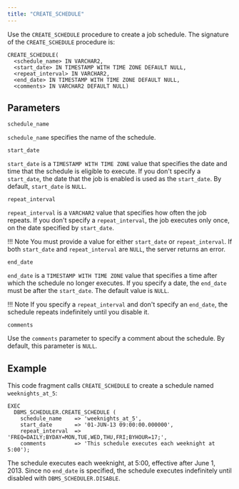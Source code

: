 ```yaml
---
title: "CREATE_SCHEDULE"
---
```


Use the `CREATE_SCHEDULE` procedure to create a job schedule. The signature of the `CREATE_SCHEDULE` procedure is:

```text
CREATE_SCHEDULE(
  <schedule_name> IN VARCHAR2,
  <start_date> IN TIMESTAMP WITH TIME ZONE DEFAULT NULL,
  <repeat_interval> IN VARCHAR2,
  <end_date> IN TIMESTAMP WITH TIME ZONE DEFAULT NULL,
  <comments> IN VARCHAR2 DEFAULT NULL)
```

## Parameters

`schedule_name`

 `schedule_name` specifies the name of the schedule.

`start_date`

 `start_date` is a `TIMESTAMP WITH TIME ZONE` value that specifies the date and time that the schedule is eligible to execute. If you don't specify a `start_date`, the date that the job is enabled is used as the `start_date`. By default, `start_date` is `NULL`.

`repeat_interval`

 `repeat_interval` is a `VARCHAR2` value that specifies how often the job repeats. If you don't specify a `repeat_interval`, the job executes only once, on the date specified by `start_date`.

 !!! Note 
    You must provide a value for either `start_date` or `repeat_interval`. If both `start_date` and `repeat_interval` are `NULL`, the server returns an error.

`end_date`

 `end_date` is a `TIMESTAMP WITH TIME ZONE` value that specifies a time after which the schedule no longer executes. If you specify a date, the `end_date` must be after the `start_date`. The default value is `NULL`.

 !!! Note
     If you specify a `repeat_interval` and don't specify an `end_date`, the schedule repeats indefinitely until you disable it.

`comments`

 Use the `comments` parameter to specify a comment about the schedule. By default, this parameter is `NULL`.

## Example

This code fragment calls `CREATE_SCHEDULE` to create a schedule named `weeknights_at_5`:

```text
EXEC
  DBMS_SCHEDULER.CREATE_SCHEDULE (
    schedule_name    => 'weeknights_at_5',
    start_date       => '01-JUN-13 09:00:00.000000',
    repeat_interval  => 'FREQ=DAILY;BYDAY=MON,TUE,WED,THU,FRI;BYHOUR=17;',
    comments         => 'This schedule executes each weeknight at 5:00');
```

The schedule executes each weeknight, at 5:00, effective after June 1, 2013. Since no `end_date` is specified, the schedule executes indefinitely until disabled with `DBMS_SCHEDULER.DISABLE`.
